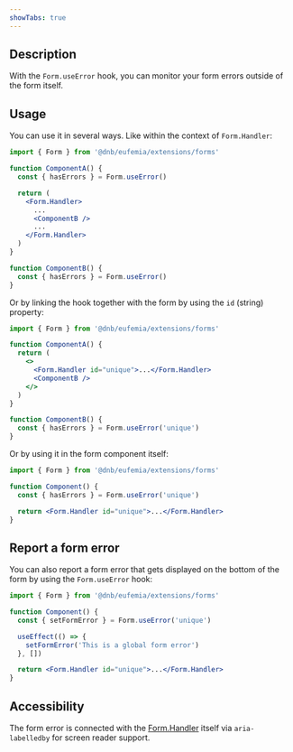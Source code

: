 ```yaml
---
showTabs: true
---
```


## Description

With the `Form.useError` hook, you can monitor your form errors outside of the form itself.

## Usage

You can use it in several ways. Like within the context of `Form.Handler`:

```jsx
import { Form } from '@dnb/eufemia/extensions/forms'

function ComponentA() {
  const { hasErrors } = Form.useError()

  return (
    <Form.Handler>
      ...
      <ComponentB />
      ...
    </Form.Handler>
  )
}

function ComponentB() {
  const { hasErrors } = Form.useError()
}
```

Or by linking the hook together with the form by using the `id` (string) property:

```jsx
import { Form } from '@dnb/eufemia/extensions/forms'

function ComponentA() {
  return (
    <>
      <Form.Handler id="unique">...</Form.Handler>
      <ComponentB />
    </>
  )
}

function ComponentB() {
  const { hasErrors } = Form.useError('unique')
}
```

Or by using it in the form component itself:

```jsx
import { Form } from '@dnb/eufemia/extensions/forms'

function Component() {
  const { hasErrors } = Form.useError('unique')

  return <Form.Handler id="unique">...</Form.Handler>
}
```

## Report a form error

You can also report a form error that gets displayed on the bottom of the form by using the `Form.useError` hook:

```jsx
import { Form } from '@dnb/eufemia/extensions/forms'

function Component() {
  const { setFormError } = Form.useError('unique')

  useEffect(() => {
    setFormError('This is a global form error')
  }, [])

  return <Form.Handler id="unique">...</Form.Handler>
}
```

## Accessibility

The form error is connected with the [Form.Handler](/uilib/extensions/forms/extended-features/Form/Handler/) itself via `aria-labelledby` for screen reader support.

